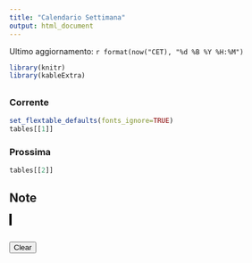 ```yaml
---
title: "Calendario Settimana"
output: html_document
---
```


<style>
  h1.title {
    display: none;
  }
</style>

Ultimo aggiornamento: `r format(now("CET), "%d %B %Y %H:%M")`

```{=html}
<script>
function updateClock() {
  var now = new Date();
  var hours = now.getHours().toString().padStart(2, '0');
  var minutes = now.getMinutes().toString().padStart(2, '0');
  document.getElementById('clock').innerHTML = hours + ":" + minutes;
}
setInterval(updateClock, 1000);
</script>
```

::: {#clock style="font-size: 24px; font-weight: bold;"}
:::

```r
library(knitr)
library(kableExtra)
```

##  {.tabset}

### Corrente

```r
set_flextable_defaults(fonts_ignore=TRUE)
tables[[1]]

```

### Prossima

```r

tables[[2]]

```

## Note

<canvas id="drawingCanvas" width="400" height="300" 
        style="border:2px solid black; touch-action: none;"></canvas>
<br>
<button onclick="clearCanvas()">Clear</button>

<script>
  var canvas = document.getElementById("drawingCanvas");
  var ctx = canvas.getContext("2d");
  var drawing = false;

  function getMousePos(event) {
    var rect = canvas.getBoundingClientRect();
    return {
      x: event.clientX - rect.left,
      y: event.clientY - rect.top
    };
  }

  function startDraw(event) {
    drawing = true;
    var pos = getMousePos(event);
    ctx.beginPath();
    ctx.moveTo(pos.x, pos.y);
    event.preventDefault();
  }

  function draw(event) {
    if (!drawing) return;
    var pos = getMousePos(event);
    ctx.lineTo(pos.x, pos.y);
    ctx.strokeStyle = "black"; 
    ctx.lineWidth = 2;
    ctx.stroke();
    event.preventDefault();
    saveCanvas(); // Save after each stroke
  }

  function stopDraw() {
    drawing = false;
    ctx.closePath();
    saveCanvas(); // Save final drawing state
  }

  function clearCanvas() {
    ctx.clearRect(0, 0, canvas.width, canvas.height);
    localStorage.removeItem("savedCanvas"); // Remove saved data
  }

  function saveCanvas() {
    localStorage.setItem("savedCanvas", canvas.toDataURL()); // Convert canvas to an image string
  }

  function loadCanvas() {
    var savedData = localStorage.getItem("savedCanvas");
    if (savedData) {
      var img = new Image();
      img.onload = function () {
        ctx.drawImage(img, 0, 0);
      };
      img.src = savedData;
    }
  }

  // Load canvas on page load
  window.onload = loadCanvas;

  // Mouse Events
  canvas.addEventListener("mousedown", startDraw);
  canvas.addEventListener("mousemove", draw);
  canvas.addEventListener("mouseup", stopDraw);
  canvas.addEventListener("mouseout", stopDraw);

  // Touch Events (for stylus or touchscreen)
  canvas.addEventListener("touchstart", function(event) {
    startDraw(event.touches[0]);
  });

  canvas.addEventListener("touchmove", function(event) {
    draw(event.touches[0]);
  });

  canvas.addEventListener("touchend", stopDraw);
</script>